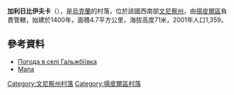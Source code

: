 {{coord|48|15|48|N|28|13|4|E|scale:30000|display=title}}

'''加利日比伊夫卡'''（{{lang-uk|Гальжбіївка}}），是[[烏克蘭|烏克蘭]]的村落，位於該國西南部[[文尼察州|文尼察州]]，由[[揚皮爾區|揚皮爾區]]負責管轄，始建於1400年，面積4.7平方公里，海拔高度71米，2001年人口1,359。

==參考資料==
* [http://weather.in.ua/ua/vinnickaja/4855 Погода в селі Гальжбіївка]{{Wayback|url=http://weather.in.ua/ua/vinnickaja/4855 |date=20111220081939 }}
* [http://uamaps.com/ukraine-map/vinnitskaya/yampolskiy/galzhbeevka/ Мапа]{{Wayback|url=http://uamaps.com/ukraine-map/vinnitskaya/yampolskiy/galzhbeevka/ |date=20080619223552 }}

[[Category:文尼察州村落|Category:文尼察州村落]]
[[Category:揚皮爾區村落|Category:揚皮爾區村落]]


{{Vinnytsia-geo-stub}}